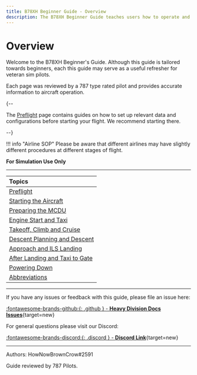 ```yaml
---
title: B78XH Beginner Guide - Overview
description: The B78XH Beginner Guide teaches users how to operate and fly the Heavy Division B78XH aircraft.
---
```


<link rel="stylesheet" href="../../../stylesheets/toc-tables.css">

# Overview

Welcome to the B78XH Beginner's Guide. Although this guide is tailored towards beginners, each this guide may serve as a useful refresher for veteran sim pilots.

Each page was reviewed by a 787 type rated pilot and provides accurate information to aircraft operation.

{--

The [Preflight](preflight.md) page contains guides on how to set up relevant data and configurations before starting your flight. We recommend starting there.

--}

!!! info "Airline SOP"
Please be aware that different airlines may have slightly different procedures at different stages of flight.

**For Simulation Use Only**

---

| Topics                                               |
|:-----------------------------------------------------|
| [Preflight](preflight.md)                            | 
| [Starting the Aircraft](starting-the-aircraft.md)    |
| [Preparing the MCDU](preparing-mcdu.md)              |
| [Engine Start and Taxi](engine-start-taxi.md)        |
| [Takeoff, Climb and Cruise](takeoff-climb-cruise.md) |
| [Descent Planning and Descent](descent.md)           |
| [Approach and ILS Landing](landing.md)               |
| [After Landing and Taxi to Gate](after-landing.md)   |
| [Powering Down](powering-down.md)                    |
| [Abbreviations](../abbreviations.mdx)                 |

---

If you have any issues or feedback with this guide, please file an issue here:

[:fontawesome-brands-github:{: .github } -  **Heavy Division Docs Issues**](https://github.com/Heavy-Division/docs/issues){target=new}

For general questions please visit our Discord:

[:fontawesome-brands-discord:{: .discord } - **Discord Link**](https://discord.gg/ZtbHT7jkMW){target=new}

---

Authors: HowNowBrownCrow#2591

Guide reviewed by 787 Pilots.